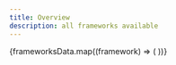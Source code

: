 ```yaml
---
title: Overview
description: all frameworks available
---
```



<CardGrid>
	{frameworksData.map((framework) => (
		<LinkCard
			title={capitalizeUtil(framework)}
			href={`/frameworks/${framework}/getting-started/`}
		/>
	))}
</CardGrid>
